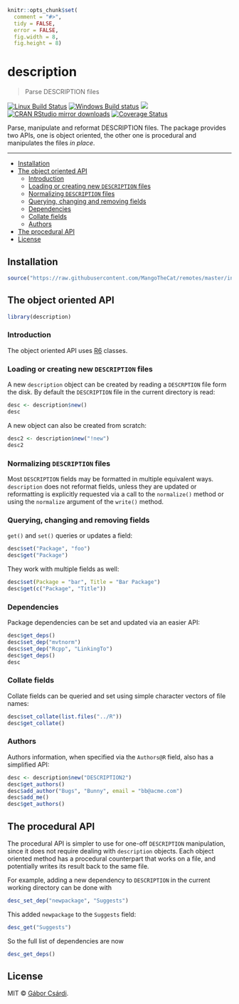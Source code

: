 
```r
knitr::opts_chunk$set(
  comment = "#>",
  tidy = FALSE,
  error = FALSE,
  fig.width = 8,
  fig.height = 8)
```

# description

> Parse DESCRIPTION files

[![Linux Build Status](https://travis-ci.org/metacran/description.svg?branch=master)](https://travis-ci.org/metacran/description)
[![Windows Build status](https://ci.appveyor.com/api/projects/status/github/metacran/description?svg=true)](https://ci.appveyor.com/project/gaborcsardi/description)
[![](http://www.r-pkg.org/badges/version/description)](http://www.r-pkg.org/pkg/description)
[![CRAN RStudio mirror downloads](http://cranlogs.r-pkg.org/badges/description)](http://www.r-pkg.org/pkg/description)
[![Coverage Status](https://img.shields.io/codecov/c/github/metacran/description/master.svg)](https://codecov.io/github/metacran/description?branch=master)

Parse, manipulate and reformat DESCRIPTION files. The package
provides two APIs, one is object oriented, the other one is
procedural and manipulates the files *in place*.

---

  - [Installation](#installation)
  - [The object oriented API](#the-oo-api)
    - [Introduction](#introduction)
    - [Loading or creating new `DESCRIPTION` files](#loading-or-creating-new-description-files)
	- [Normalizing `DESCRIPTION` files](#normalizing-description-files)
	- [Querying, changing and removing fields](#querying-changing-and-removing-fields)
	- [Dependencies](#dependencies)
	- [Collate fields](#collate-fields)
	- [Authors](#authors)
  - [The procedural API](#the-procedural-api)
  - [License](#license)

## Installation

```r
source("https://raw.githubusercontent.com/MangoTheCat/remotes/master/install-github.R")$value("metacran/description")
```

## The object oriented API

```r
library(description)
```

### Introduction

The object oriented API uses [R6](https://github.com/wch/R6) classes.

### Loading or creating new `DESCRIPTION` files

A new `description` object can be created by reading a `DESCRPTION`
file form the disk. By default the `DESCRIPTION` file in the current
directory is read:

```r
desc <- description$new()
desc
```

A new object can also be created from scratch:

```r
desc2 <- description$new("!new")
desc2
```

### Normalizing `DESCRIPTION` files

Most `DESCRIPTION` fields may be formatted in multiple equivalent
ways. `description` does not reformat fields, unless they are
updated or reformatting is explicitly requested via a call to
the `normalize()` method or using the `normalize` argument of the
`write()` method.

### Querying, changing and removing fields

`get()` and `set()` queries or updates a field:

```r
desc$set("Package", "foo")
desc$get("Package")
```

They work with multiple fields as well:

```r
desc$set(Package = "bar", Title = "Bar Package")
desc$get(c("Package", "Title"))
```

### Dependencies

Package dependencies can be set and updated via an easier API:

```r
desc$get_deps()
desc$set_dep("mvtnorm")
desc$set_dep("Rcpp", "LinkingTo")
desc$get_deps()
desc
```

### Collate fields

Collate fields can be queried and set using simple character
vectors of file names:

```r
desc$set_collate(list.files("../R"))
desc$get_collate()
```

### Authors

Authors information, when specified via the `Authors@R` field,
also has a simplified API:

```r
desc <- description$new("DESCRIPTION2")
desc$get_authors()
desc$add_author("Bugs", "Bunny", email = "bb@acme.com")
desc$add_me()
desc$get_authors()
```

## The procedural API

The procedural API is simpler to use for one-off `DESCRIPTION`
manipulation, since it does not require dealing with
`description` objects. Each object oriented method has a
procedural counterpart that works on a file, and potentially
writes its result back to the same file.

For example, adding a new dependency to `DESCRIPTION` in the
current working directory can be done with

```r
desc_set_dep("newpackage", "Suggests")
```

This added `newpackage` to the `Suggests` field:

```r
desc_get("Suggests")
```

So the full list of dependencies are now

```r
desc_get_deps()
```

## License

MIT © [Gábor Csárdi](https://github.com/gaborcsardi).
